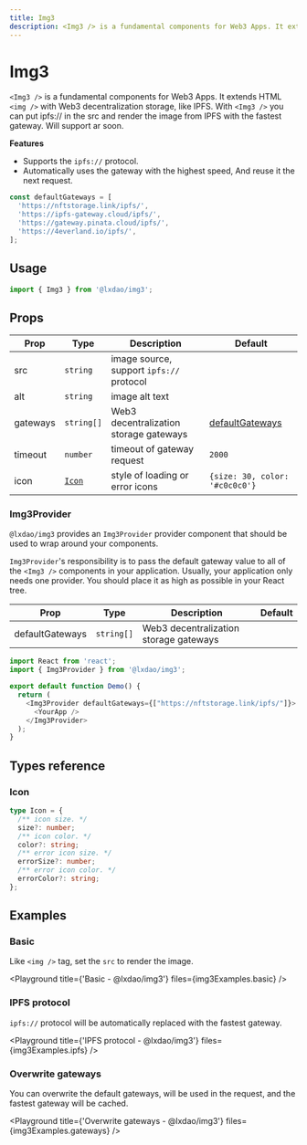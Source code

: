 ```yaml
---
title: Img3
description: <Img3 /> is a fundamental components for Web3 Apps. It extends HTML < img /> with Web3 decentralization storage, like IPFS. With <Img3 /> you can put ipfs:// in the src and render the image from IPFS with the fastest gateway. Will support ar soon.
---
```


# Img3

`<Img3 />` is a fundamental components for Web3 Apps. It extends HTML `<img />` with Web3 decentralization storage, like
IPFS. With `<Img3 />` you can put ipfs:// in the src and render the image from IPFS with the fastest gateway. Will support
ar soon.

**Features**

- Supports the `ipfs://` protocol.
- Automatically uses the gateway with the highest speed, And reuse it the next request.

<Anchor id="defaultGateways" />

```jsx
const defaultGateways = [
  'https://nftstorage.link/ipfs/',
  'https://ipfs-gateway.cloud/ipfs/',
  'https://gateway.pinata.cloud/ipfs/',
  'https://4everland.io/ipfs/',
];
```

## Usage

```js copy
import { Img3 } from '@lxdao/img3';
```

## Props

| Prop     | Type            | Description                              | Default                             |
| -------- | --------------- | ---------------------------------------- | ----------------------------------- |
| src      | `string`        | image source, support `ipfs://` protocol |                                     |
| alt      | `string`        | image alt text                           |                                     |
| gateways | `string[]`      | Web3 decentralization storage gateways   | [defaultGateways](#defaultGateways) |
| timeout  | `number`        | timeout of gateway request               | `2000`                              |
| icon     | [`Icon`](#icon) | style of loading or error icons          | `{size: 30, color: '#c0c0c0'}`      |

### Img3Provider

`@lxdao/img3` provides an `Img3Provider` provider component that should be used to wrap around your components.

`Img3Provider`'s responsibility is to pass the default gateway value to all of the `<Img3 />` components in your application.
Usually, your application only needs one provider. You should place it as high as possible in your React tree.

| Prop            | Type       | Description                            | Default |
| --------------- | ---------- | -------------------------------------- | ------- |
| defaultGateways | `string[]` | Web3 decentralization storage gateways |         |

```ts
import React from 'react';
import { Img3Provider } from '@lxdao/img3';

export default function Demo() {
  return (
    <Img3Provider defaultGateways={["https://nftstorage.link/ipfs/"]}>
      <YourApp />
    </Img3Provider>
  );
}
```

## Types reference

### Icon

```ts
type Icon = {
  /** icon size. */
  size?: number;
  /** icon color. */
  color?: string;
  /** error icon size. */
  errorSize?: number;
  /** error icon color. */
  errorColor?: string;
};
```

## Examples


### Basic

Like `<img />` tag, set the `src` to render the image.

<Playground title={'Basic - @lxdao/img3'} files={img3Examples.basic} />

### IPFS protocol

`ipfs://` protocol will be automatically replaced with the fastest gateway.

<Playground title={'IPFS protocol - @lxdao/img3'} files={img3Examples.ipfs} />

### Overwrite gateways

You can overwrite the default gateways, will be used in the request, and the fastest gateway will be cached.

<Playground title={'Overwrite gateways - @lxdao/img3'} files={img3Examples.gateways} />
